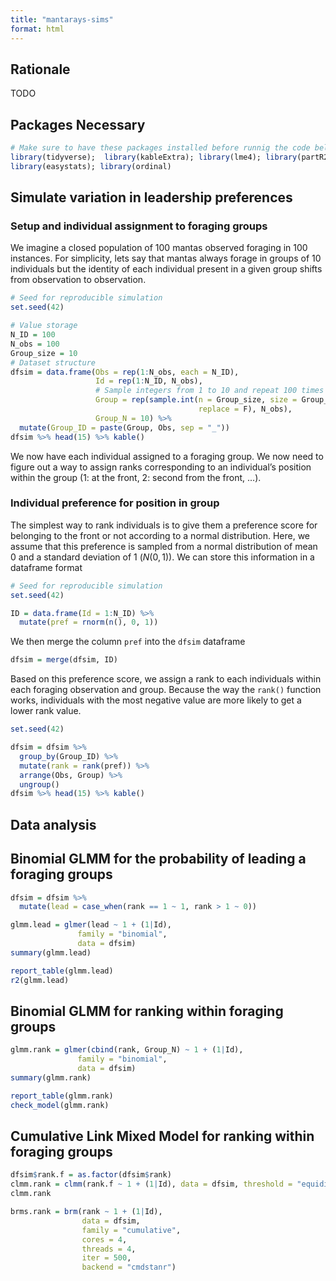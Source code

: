 ```yaml
---
title: "mantarays-sims"
format: html
---
```


## Rationale
TODO

## Packages Necessary

```r
# Make sure to have these packages installed before runnig the code below
library(tidyverse);  library(kableExtra); library(lme4); library(partR2)
library(easystats); library(ordinal)
```


## Simulate variation in leadership preferences

### Setup and individual assignment to foraging groups
We imagine a closed population of 100 mantas observed foraging in 100 instances. For simplicity, lets say that mantas always forage in groups of 10 individuals but the identity of each individual present in a given group shifts from observation to observation.

```r
# Seed for reproducible simulation
set.seed(42) 

# Value storage
N_ID = 100
N_obs = 100
Group_size = 10
# Dataset structure
dfsim = data.frame(Obs = rep(1:N_obs, each = N_ID),
                   Id = rep(1:N_ID, N_obs), 
                   # Sample integers from 1 to 10 and repeat 100 times
                   Group = rep(sample.int(n = Group_size, size = Group_size,
                                          replace = F), N_obs),
                   Group_N = 10) %>% 
  mutate(Group_ID = paste(Group, Obs, sep = "_"))
dfsim %>% head(15) %>% kable()

```

We now have each individual assigned to a foraging group. We now need to figure out a way to assign ranks corresponding to an individual's position within the group (1: at the front, 2: second from the front, ...). 

### Individual preference for position in group
The simplest way to rank individuals is to give them a preference score for belonging to the front or not according to a normal distribution. Here, we assume that this preference is sampled from a normal distribution of mean 0 and a standard deviation of 1 ($N(0, 1)$). We can store this information in a dataframe format 

```r
# Seed for reproducible simulation
set.seed(42) 

ID = data.frame(Id = 1:N_ID) %>% 
  mutate(pref = rnorm(n(), 0, 1))
```

We then merge the column `pref` into the `dfsim` dataframe

```r
dfsim = merge(dfsim, ID)

```

Based on this preference score, we assign a rank to each individuals within each foraging observation and group. Because the way the `rank()` function works, individuals with the most negative value are more likely to get a lower rank value.

```r
set.seed(42) 

dfsim = dfsim %>% 
  group_by(Group_ID) %>% 
  mutate(rank = rank(pref)) %>% 
  arrange(Obs, Group) %>% 
  ungroup()
dfsim %>% head(15) %>% kable()

```



## Data analysis

## Binomial GLMM for the probability of leading a  foraging groups

```r
dfsim = dfsim %>% 
  mutate(lead = case_when(rank == 1 ~ 1, rank > 1 ~ 0))

glmm.lead = glmer(lead ~ 1 + (1|Id), 
               family = "binomial", 
               data = dfsim)
summary(glmm.lead)
```

```r
report_table(glmm.lead)
r2(glmm.lead)
```



## Binomial GLMM for ranking within foraging groups

```r
glmm.rank = glmer(cbind(rank, Group_N) ~ 1 + (1|Id), 
               family = "binomial", 
               data = dfsim)
summary(glmm.rank)
```

```r
report_table(glmm.rank)
check_model(glmm.rank)
```


## Cumulative Link Mixed Model for ranking within foraging groups


```r
dfsim$rank.f = as.factor(dfsim$rank)
clmm.rank = clmm(rank.f ~ 1 + (1|Id), data = dfsim, threshold = "equidistant")
clmm.rank
```


```r
brms.rank = brm(rank ~ 1 + (1|Id), 
                data = dfsim,
                family = "cumulative",
                cores = 4, 
                threads = 4, 
                iter = 500,
                backend = "cmdstanr")
```


